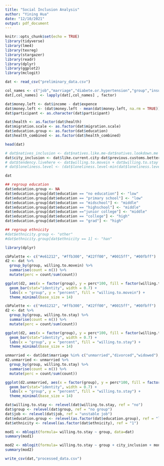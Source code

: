 ```yaml
---
title: "Social Inclusion Analysis"
author: "Yining Hua"
date: "12/10/2021"
output: pdf_document
---
```


```r
knitr::opts_chunk$set(echo = TRUE)
library(tidyverse)
library(lme4)
library(texreg)
library(stargazer)
library(readr)
library(dplyr)
library(ggplot2)
library(mclogit)
```

```r
dat <- read_csv("preliminary_data.csv")

col_names <- c("job","marriage","diabete.or.hypertension","group","insuranced","gender","worked_before5.1","willing.to.movein","willing.to.stay")
dat[,col_names] <- lapply(dat[,col_names] , factor)

dat$money.left <- dat$income - dat$expence
dat$money.left <- (dat$money.left - mean(dat$money.left, na.rm = TRUE)) / sd(dat$money.left, na.rm = TRUE)
dat$participant <- as.character(dat$participant)

dat$health <- as.factor(dat$health)
dat$migration.scale <- as.factor(dat$migration.scale)
dat$education.group <- as.factor(dat$education)
dat$health_combined <- as.factor(dat$health_combined)
```

```r
head(dat)
```

```r
# dat$natives_inclusion <- dat$natives.like.me-dat$natives.lookdown.me
dat$city_inclusion <- dat$like.current.city-dat$previous.customs.better+dat$i.am.native + dat$natives.like.me-dat$natives.lookdown.me
# dat$tendency.livehere <- dat$willing.to.movein + dat$willing.to.stay
# dat$loneliness.level <- (dat$loneliness.level-min(dat$loneliness.level, na.rm=TRUE))/(max(dat$loneliness.level, na.rm = TRUE)-min(dat$loneliness.level, na.rm = TRUE)) ## normalization

dat
```
```r
## regroup education
dat$education.group <- NA
dat$education.group[dat$education == "no education"] <- "low"
dat$education.group[dat$education == "primary school"] <- "low"
dat$education.group[dat$education == "midschool"] <- "middle"
dat$education.group[dat$education == "highschool"] <- "middle"
dat$education.group[dat$education =="junior college"] <- "middle"
dat$education.group[dat$education == "college"] <- "high"
dat$education.group[dat$education == "grad"] <- "high"
```

```r
## regroup ethnicity 
#dat$ethnicity.group <- "other"
#dat$ethnicity.group[dat$ethnicity == 1] <- "han"
```
```r
library(dplyr)
```

```r
cbPalette <- c("#e61212", "#ffb300", "#22ff00", "#0015ff", "#00fbff")
d2 <- dat %>% 
  group_by(group, willing.to.movein) %>% 
  summarise(count = n()) %>% 
  mutate(perc = count/sum(count))

ggplot(d2, aes(x = factor(group), y = perc*100, fill = factor(willing.to.movein))) +
  geom_bar(stat="identity", width = 0.7) +
  labs(x = "group", y = "percent", fill = "willing.to.movein") +
  theme_minimal(base_size = 14)
```

```r
cbPalette <- c("#e61212", "#ffb300", "#22ff00", "#0015ff", "#00fbff")
d2 <- dat %>% 
  group_by(group, willing.to.stay) %>% 
  summarise(count = n()) %>% 
  mutate(perc = count/sum(count))

ggplot(d2, aes(x = factor(group), y = perc*100, fill = factor(willing.to.stay))) +
  geom_bar(stat="identity", width = 0.7) +
  labs(x = "group", y = "percent", fill = "willing.to.stay") +
  theme_minimal(base_size = 14)
```

```r
unmarried <- dat[dat$marriage %in% c("unmarried","divorced","widowed"), ]
d2.unmarried <- unmarried %>% 
  group_by(group, willing.to.stay) %>% 
  summarise(count = n()) %>% 
  mutate(perc = count/sum(count))
```

```r
ggplot(d2.unmarried, aes(x = factor(group), y = perc*100, fill = factor(willing.to.stay))) +
  geom_bar(stat="identity", width = 0.7) +
  labs(x = "group", y = "percent", fill = "willing.to.stay") +
  theme_minimal(base_size = 14)
```



```r
dat$willing.to.stay <- relevel(dat$willing.to.stay, ref = "no")
dat$group <- relevel(dat$group, ref = "no group")
dat$job <- relevel(dat$job, ref = "unstable job")
dat$education.group <- relevel(as.factor(dat$education.group), ref = "low")
dat$ethnicity <- relevel(as.factor(dat$ethnicity), ref = "1")

```

```r

mod1 <- mblogit(formula= willing.to.stay ~ group, data=dat)
summary(mod1)
```

```r
mod2 <- mblogit(formula= willing.to.stay ~ group + city_inclusion + money.left + education.group, data=dat)
summary(mod2)
```


```r
write_csv(dat,"processed_data.csv")
```

